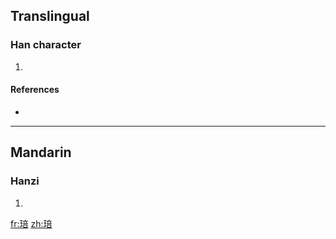 ==Translingual==

===Han character===
{{Han char|rn=96|rad=玉|as=08|sn=12|four=1016<sub>1</sub>|canj=一土卜廿口 (MGYTR)}}

# {{defn|Han|sort=玉08}}

====References====
* {{Han ref|kx=0734.200|dkj=21059|hdz=21123.070|uh=7423|ud=29731|bh=DAA6|bd=55974}}

----

==Mandarin==

===Hanzi===
{{cmn-hanzi|pin=[[huī]] ([[hui1]]), [[pěi]] ([[pei3]])|wg=hui<sup>1</sup>, p'ei<sup>3</sup>}}

# {{defn|Mandarin|sort=玉08}}

[[fr:琣]]
[[zh:琣]]